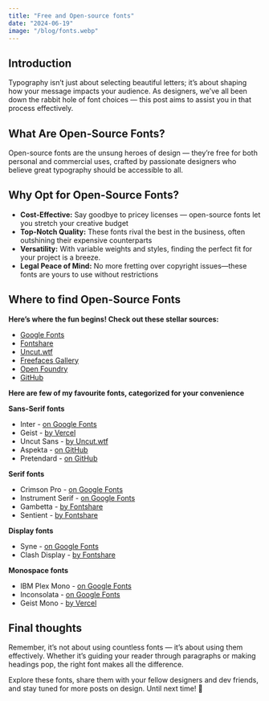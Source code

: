 ```yaml
---
title: "Free and Open-source fonts"
date: "2024-06-19"
image: "/blog/fonts.webp"
---
```


## Introduction

Typography isn’t just about selecting beautiful letters; it’s about shaping how your message impacts your audience. As designers, we’ve all been down the rabbit hole of font choices — this post aims to assist you in that process effectively.

## What Are Open-Source Fonts?

Open-source fonts are the unsung heroes of design — they’re free for both personal and commercial uses, crafted by passionate designers who believe great typography should be accessible to all.

## Why Opt for Open-Source Fonts?

- **Cost-Effective:** Say goodbye to pricey licenses — open-source fonts let you stretch your creative budget
- **Top-Notch Quality:** These fonts rival the best in the business, often outshining their expensive counterparts
- **Versatility:** With variable weights and styles, finding the perfect fit for your project is a breeze.
- **Legal Peace of Mind:** No more fretting over copyright issues—these fonts are yours to use without restrictions

## Where to find Open-Source Fonts

**Here’s where the fun begins! Check out these stellar sources:**

- [Google Fonts](https://fonts.google.com/)
- [Fontshare](https://www.fontshare.com/)
- [Uncut.wtf](https://uncut.wtf/)
- [Freefaces Gallery](https://www.freefaces.gallery/)
- [Open Foundry](https://open-foundry.com/)
- [GitHub](https://github.com/)

**Here are few of my favourite fonts, categorized for your convenience**

**Sans-Serif fonts**

- Inter - [on Google Fonts](https://fonts.google.com/specimen/Inter)
- Geist - [by Vercel](https://vercel.com/font)
- Uncut Sans - [by Uncut.wtf](https://uncut.wtf/sans-serif/uncut-sans/)
- Aspekta - [on GitHub](https://github.com/ivodolenc/aspekta/releases)
- Pretendard - [on GitHub](https://github.com/orioncactus/pretendard/releases/tag/v1.3.9)

**Serif fonts**

- Crimson Pro - [on Google Fonts](https://fonts.google.com/specimen/Crimson+Pro)
- Instrument Serif - [on Google Fonts](https://fonts.google.com/specimen/Instrument+Serif)
- Gambetta - [by Fontshare](https://www.fontshare.com/fonts/gambetta)
- Sentient - [by Fontshare](https://www.fontshare.com/fonts/sentient)

**Display fonts**

- Syne - [on Google Fonts](https://fonts.google.com/specimen/Syne)
- Clash Display - [by Fontshare](https://www.fontshare.com/fonts/clash-display)

**Monospace fonts**

- IBM Plex Mono - [on Google Fonts](https://fonts.google.com/specimen/IBM+Plex+Mono)
- Inconsolata - [on Google Fonts](https://fonts.google.com/specimen/Inconsolata)
- Geist Mono - [by Vercel](https://vercel.com/font)

## Final thoughts

Remember, it’s not about using countless fonts — it’s about using them effectively. Whether it’s guiding your reader through paragraphs or making headings pop, the right font makes all the difference.

Explore these fonts, share them with your fellow designers and dev friends, and stay tuned for more posts on design. Until next time! 🎨
